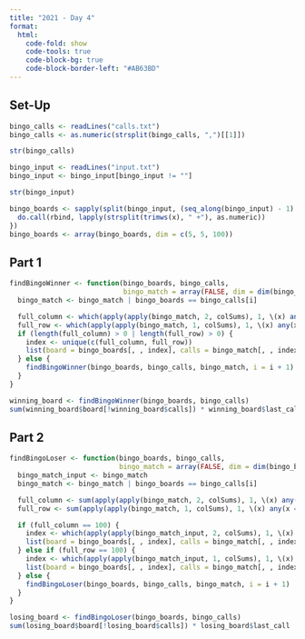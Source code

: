 ```yaml
---
title: "2021 - Day 4"
format:
  html:
    code-fold: show
    code-tools: true
    code-block-bg: true
    code-block-border-left: "#AB63BD"
---
```


## Set-Up

```r
bingo_calls <- readLines("calls.txt")
bingo_calls <- as.numeric(strsplit(bingo_calls, ",")[[1]])

str(bingo_calls)

bingo_input <- readLines("input.txt")
bingo_input <- bingo_input[bingo_input != ""]

str(bingo_input)

bingo_boards <- sapply(split(bingo_input, (seq_along(bingo_input) - 1) %/% 5), \(x) {
  do.call(rbind, lapply(strsplit(trimws(x), " +"), as.numeric))
})
bingo_boards <- array(bingo_boards, dim = c(5, 5, 100))
```

## Part 1

```r
findBingoWinner <- function(bingo_boards, bingo_calls, 
                            bingo_match = array(FALSE, dim = dim(bingo_boards)), i = 1) {
  bingo_match <- bingo_match | bingo_boards == bingo_calls[i]

  full_column <- which(apply(apply(bingo_match, 2, colSums), 1, \(x) any(x == 5)))
  full_row <- which(apply(apply(bingo_match, 1, colSums), 1, \(x) any(x == 5)))
  if (length(full_column) > 0 | length(full_row) > 0) {
    index <- unique(c(full_column, full_row))
    list(board = bingo_boards[, , index], calls = bingo_match[, , index], last_call = bingo_calls[i])
  } else {
    findBingoWinner(bingo_boards, bingo_calls, bingo_match, i = i + 1)
  }
}

winning_board <- findBingoWinner(bingo_boards, bingo_calls)
sum(winning_board$board[!winning_board$calls]) * winning_board$last_call
```

## Part 2

```r
findBingoLoser <- function(bingo_boards, bingo_calls, 
                           bingo_match = array(FALSE, dim = dim(bingo_boards)), i = 1) {
  bingo_match_input <- bingo_match
  bingo_match <- bingo_match | bingo_boards == bingo_calls[i]

  full_column <- sum(apply(apply(bingo_match, 2, colSums), 1, \(x) any(x == 5)))
  full_row <- sum(apply(apply(bingo_match, 1, colSums), 1, \(x) any(x == 5)))

  if (full_column == 100) {
    index <- which(apply(apply(bingo_match_input, 2, colSums), 1, \(x) all(x != 5)))
    list(board = bingo_boards[, , index], calls = bingo_match[, , index], last_call = bingo_calls[i])
  } else if (full_row == 100) {
    index <- which(apply(apply(bingo_match_input, 1, colSums), 1, \(x) all(x != 5)))
    list(board = bingo_boards[, , index], calls = bingo_match[, , index], last_call = bingo_calls[i])
  } else {
    findBingoLoser(bingo_boards, bingo_calls, bingo_match, i = i + 1)
  }
}

losing_board <- findBingoLoser(bingo_boards, bingo_calls)
sum(losing_board$board[!losing_board$calls]) * losing_board$last_call
```
